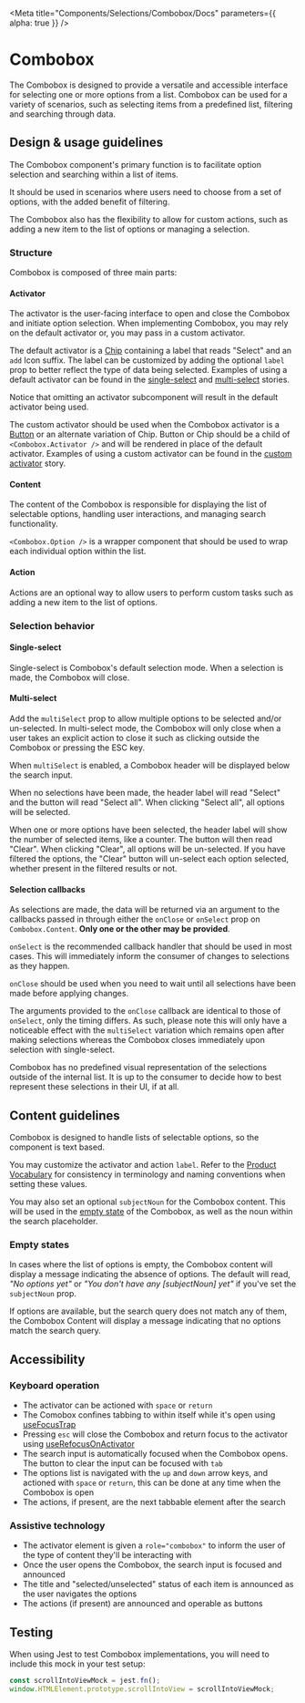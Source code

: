 <Meta
  title="Components/Selections/Combobox/Docs"
  parameters={{ alpha: true }}
/>

# Combobox

The Combobox is designed to provide a versatile and accessible interface for
selecting one or more options from a list. Combobox can be used for a variety of
scenarios, such as selecting items from a predefined list, filtering and
searching through data.

## Design & usage guidelines

The Combobox component's primary function is to facilitate option selection and
searching within a list of items.

It should be used in scenarios where users need to choose from a set of options,
with the added benefit of filtering.

The Combobox also has the flexibility to allow for custom actions, such as
adding a new item to the list of options or managing a selection.

### Structure

Combobox is composed of three main parts:

#### Activator

The activator is the user-facing interface to open and close the Combobox and
initiate option selection. When implementing Combobox, you may rely on the
default activator or, you may pass in a custom activator.

The default activator is a
[Chip](../?path=/story/components-selections-chip-web--subtle) containing a
label that reads "Select" and an `add` Icon suffix. The label can be customized
by adding the optional `label` prop to better reflect the type of data being
selected. Examples of using a default activator can be found in the
[single-select](../?path=/code/components-selections-combobox-web--single-select)
and
[multi-select](../?path=/code/components-selections-combobox-web--multi-select)
stories.

Notice that omitting an activator subcomponent will result in the default
activator being used.

The custom activator should be used when the Combobox activator is a
[Button](../?path=/docs/components-actions-button-docs--page) or an alternate
variation of Chip. Button or Chip should be a child of `<Combobox.Activator />`
and will be rendered in place of the default activator. Examples of using a
custom activator can be found in the
[custom activator](../?path=/code/components-selections-combobox-web--custom-activator)
story.

#### Content

The content of the Combobox is responsible for displaying the list of selectable
options, handling user interactions, and managing search functionality.

`<Combobox.Option />` is a wrapper component that should be used to wrap each
individual option within the list.

#### Action

Actions are an optional way to allow users to perform custom tasks such as
adding a new item to the list of options.

### Selection behavior

#### Single-select

Single-select is Combobox's default selection mode. When a selection is made,
the Combobox will close.

#### Multi-select

Add the `multiSelect` prop to allow multiple options to be selected and/or
un-selected. In multi-select mode, the Combobox will only close when a user
takes an explicit action to close it such as clicking outside the Combobox or
pressing the ESC key.

When `multiSelect` is enabled, a Combobox header will be displayed below the
search input.

When no selections have been made, the header label will read "Select" and the
button will read "Select all". When clicking "Select all", all options will be
selected.

When one or more options have been selected, the header label will show the
number of selected items, like a counter. The button will then read "Clear".
When clicking "Clear", all options will be un-selected. If you have filtered the
options, the "Clear" button will un-select each option selected, whether present
in the filtered results or not.

#### Selection callbacks

As selections are made, the data will be returned via an argument to the
callbacks passed in through either the `onClose` or `onSelect` prop on
`Combobox.Content`. **Only one or the other may be provided**.

`onSelect` is the recommended callback handler that should be used in most
cases. This will immediately inform the consumer of changes to selections as
they happen.

`onClose` should be used when you need to wait until all selections have been
made before applying changes.

The arguments provided to the `onClose` callback are identical to those of
`onSelect`, only the timing differs. As such, please note this will only have a
noticeable effect with the `multiSelect` variation which remains open after
making selections whereas the Combobox closes immediately upon selection with
single-select.

Combobox has no predefined visual representation of the selections outside of
the internal list. It is up to the consumer to decide how to best represent
these selections in their UI, if at all.

## Content guidelines

Combobox is designed to handle lists of selectable options, so the component is
text based.

You may customize the activator and action `label`. Refer to the
[Product Vocabulary](../?path=/docs/content-product-vocabulary--page) for
consistency in terminology and naming conventions when setting these values.

You may also set an optional `subjectNoun` for the Combobox content. This will
be used in the
[empty state](../?path=/story/components-selections-combobox-web--empty-state)
of the Combobox, as well as the noun within the search placeholder.

### Empty states

In cases where the list of options is empty, the Combobox content will display a
message indicating the absence of options. The default will read, _"No options
yet"_ or _"You don't have any [subjectNoun] yet"_ if you've set the
`subjectNoun` prop.

If options are available, but the search query does not match any of them, the
Combobox Content will display a message indicating that no options match the
search query.

## Accessibility

### Keyboard operation

- The activator can be actioned with `space` or `return`
- The Comobox confines tabbing to within itself while it's open using
  [useFocusTrap](https://atlantis.getjobber.com/?path=/docs/hooks-usefocustrap--use-focus-trap)
- Pressing `esc` will close the Combobox and return focus to the activator using
  [useRefocusOnActivator](https://atlantis.getjobber.com/?path=/docs/hooks-userefocusonactivator--use-refocus-on-activator)
- The search input is automatically focused when the Combobox opens. The button
  to clear the input can be focused with `tab`
- The options list is navigated with the `up` and `down` arrow keys, and
  actioned with `space` or `return`, this can be done at any time when the
  Combobox is open
- The actions, if present, are the next tabbable element after the search

### Assistive technology

- The activator element is given a `role="combobox"` to inform the user of the
  type of content they'll be interacting with
- Once the user opens the Combobox, the search input is focused and announced
- The title and "selected/unselected" status of each item is announced as the
  user navigates the options
- The actions (if present) are announced and operable as buttons

## Testing

When using Jest to test Combobox implementations, you will need to include this
mock in your test setup:

```js
const scrollIntoViewMock = jest.fn();
window.HTMLElement.prototype.scrollIntoView = scrollIntoViewMock;
```
